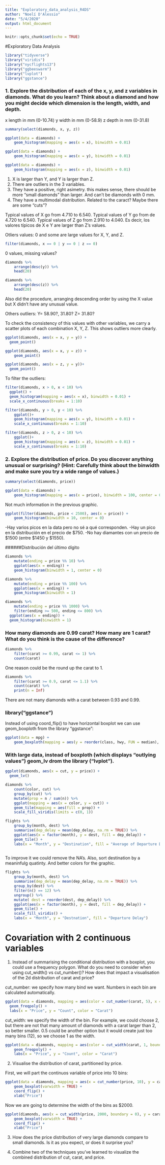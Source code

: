```yaml
---
title: "Exploratory_data_analysis_R4DS"
author: "Noelí D'Alessio"
date: "5/4/2020"
output: html_document
---
```

```r
knitr::opts_chunk$set(echo = TRUE)
```

#Exploratory Data Analysis

```r
library("tidyverse")
library("viridis")
library("nycflights13")
library("ggbeeswarm")
library("lvplot")
library("ggstance")
```

### 1. Explore the distribution of each of the x, y, and z variables in diamonds. What do you learn? Think about a diamond and how you might decide which dimension is the length, width, and depth.

x length in mm (0-10.74)
y width in mm (0-58.9)
z depth in mm (0-31.8)
```r
summary(select(diamonds, x, y, z))
```


```r
ggplot(data = diamonds) +
    geom_histogram(mapping = aes(x = x), binwidth = 0.01)
```

```r
ggplot(data = diamonds) +
    geom_histogram(mapping = aes(x = y), binwidth = 0.01)
```

```r
ggplot(data = diamonds) +
    geom_histogram(mapping = aes(x = z), binwidth = 0.01)
```

1. X is larger than Y, and Y is larger than Z. 
2. There are outliers in the 3 variables. 
3. They have a positive, right asimetry.
    this makes sense, there should be more "small diamonds" than larger. And can't be diamonds with 0 mm.
4. They have a multimodal distribution. 
    Related to the caract? Maybe there are some "cuts"?

Typical values of X go from 4.710 to 6.540.
Typical values of Y go from de 4.720 to 6.540.
Typical values of Z go from 2.910 to 4.040.
Es decir, los valores típicos de X e Y are larger than Z's values.

Otliers values: 0 and some are large values for X, Y, and Z. 

```r
filter(diamonds, x == 0 | y == 0 | z == 0)
```

0 values, missing values?

```r
diamonds %>% 
    arrange(desc(y)) %>% 
    head(20)
```
```r
diamonds %>% 
    arrange(desc(z)) %>% 
    head(20)
```
Also did the procedure, arranging descending order by using the X value but X didn't have any unusual value.

Others outliers:
Y= 58.90?, 31.80?
Z= 31.80?

To check the consistency of this values with other variables, we carry a scatter plots of each combination X, Y, Z. This shows outliers more clearly.

```r
ggplot(diamonds, aes(x = x, y = y)) +
  geom_point()
```
```r
ggplot(diamonds, aes(x = x, y = z)) +
    geom_point()
```

```r
ggplot(diamonds, aes(x = z, y = y))+
  geom_point()
```

To filter the outliers:
```r
filter(diamonds, x > 0, x < 10) %>% 
  ggplot() +
  geom_histogram(mapping = aes(x = x), binwidth = 0.01) +
  scale_x_continuous(breaks = 1:10)
```
```r
filter(diamonds, y > 0, y < 10) %>% 
    ggplot()+
    geom_histogram(mapping = aes(x = y), binwidth = 0.01) +
    scale_x_continuous(breaks = 1:10)
```

```r
filter(diamonds, z > 0, z < 10) %>% 
    ggplot()+
    geom_histogram(mapping = aes(x = z), binwidth = 0.01) +
    scale_x_continuous(breaks = 1:10)
```

### 2. Explore the distribution of price. Do you discover anything unusual or surprising? (Hint: Carefully think about the binwidth and make sure you try a wide range of values.)

```r
summary(select(diamonds, price))
```

```r
ggplot(data = diamonds) +
    geom_histogram(mapping = aes(x = price), binwidth = 100, center = 0)
```

Not much information in the previous graphic.

```r
ggplot(filter(diamonds, price < 2500), aes(x = price)) +
    geom_histogram(binwidth = 10, center = 0)
```
-Hay varios picos en la data pero no sé a qué corresponden.
-Hay un pico en la distribución en el precio de $750.
-No hay diamantes con un precio de $1500 (entre $1450 y $1550).

######Distribución del último dígito

```r
diamonds %>% 
    mutate(ending = price %% 10) %>% 
    ggplot(aes(x = ending)) +
    geom_histogram(binwidth = 1, center = 0)
```


```r
diamonds %>% 
    mutate(ending = price %% 100) %>% 
    ggplot(aes(x = ending)) +
    geom_histogram(binwidth = 1)
```

```r
diamonds %>% 
    mutate(ending = price %% 1000) %>% 
    filter(ending >= 500, ending <= 800) %>% 
  ggplot(aes(x = ending)) +
  geom_histogram(binwidth = 1)
```

### How many diamonds are 0.99 carat? How many are 1 carat? What do you think is the cause of the difference?

```r
diamonds %>% 
    filter(carat >= 0.99, carat <= 1) %>% 
    count(carat)
```

One reason could be the round up the carat to 1. 

```r
diamonds %>% 
    filter(carat >= 0.9, carat <= 1.1) %>% 
    count(carat) %>% 
    print(n = Inf)
```
There are not many diamonds with a carat between 0.93 and 0.99.

### library("ggstance")

Instead of using coord_flip() to have horizontal boxplot we can use geom_boxploth from the library "ggstance":

```r
ggplot(data = mpg) +
    geom_boxploth(mapping = aes(y = reorder(class, hwy, FUN = median), x = hwy))
```

### With large data, instead of boxploth (which displays "outlying values") geom_lv drom the library ("lvplot"). 

```r
ggplot(diamonds, aes(x = cut, y = price)) +
  geom_lv()
```


```r
diamonds %>% 
    count(color, cut) %>% 
    group_by(cut) %>% 
    mutate(prop = n / sum(n)) %>% 
    ggplot(mapping = aes(x = color, y = cut)) +
    geom_tile(mapping = aes(fill = prop)) +
    scale_fill_viridis(limits = c(0, 1))
```

```r
flights %>% 
    group_by(month, dest) %>% 
    summarise(dep_delay = mean(dep_delay, na.rm = TRUE)) %>% 
    ggplot(aes(x = factor(month), y = dest, fill = dep_delay)) +
    geom_tile() +
    labs(x = "Month", y = "Destination", fill = "Average of Departure Delay")
    
```


To improve it we could remove the NA's. Also, sort destination by a meaninfulg quatinty. And better colors for the graphic. 

```r
flights %>% 
    group_by(month, dest) %>% 
    summarise(dep_delay = mean(dep_delay, na.rm = TRUE)) %>% 
    group_by(dest) %>% 
    filter(n() == 12) %>% 
    ungroup() %>% 
    mutate( dest = reorder(dest, dep_delay)) %>% 
    ggplot(aes(x = factor(month), y = dest, fill = dep_delay)) +
    geom_tile() +
    scale_fill_viridis() +
    labs(x = "Month", y = "Destnation", fill = "Departure Delay")
```
    
# Covariation with 2 continuous variables 

1. Instead of summarising the conditional distribution with a boxplot, you could use a frequency polygon. What do you need to consider when using cut_width() vs cut_number()? How does that impact a visualisation of the 2d distribution of carat and price?

cut_number: we specify how many bind we want. Numbers in each bin are calculated automatically.
```r
ggplot(data = diamonds, mapping = aes(color = cut_number(carat, 5), x = price)) +
  geom_freqpoly() +
  labs(x = "Price", y = "Count", color = "Carat")
```

cut_width: we specify the width of the bin. For example, we could choose 2, but there are not that many amount of diamonds with a carat larger than 2, so better smaller. 0.5 could be another option but it would create just too many bins (12), so we choose 1 as the width. 

```r
ggplot(data = diamonds, mapping = aes(color = cut_width(carat, 1, boundary = 0), x = price)) +
    geom_freqpoly() +
    labs(x = "Price", y = "Count", color = "Carat")
```

2. Visualise the distribution of carat, partitioned by price.

First, we will part the continuos variable of price into 10 bins:
```r
ggplot(data = diamonds, mapping = aes(x = cut_number(price, 10), y = carat)) +
    geom_boxplot(varwidth = TRUE) +
    coord_flip() +
    xlab("Price")
```

Now we are going to determine the width of the bins as $2000.

```r
ggplot(diamonds, aes(x = cut_width(price, 2000, boundary = 0), y = carat)) +
    geom_boxplot(varwidth = TRUE) +
    coord_flip() +
    xlab("Price")
```

3. How does the price distribution of very large diamonds compare to small diamonds. Is it as you expect, or does it surprise you?

4. Combine two of the techniques you’ve learned to visualize the combined distribution of cut, carat, and price.



